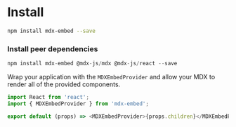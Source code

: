 
<Meta title="Install" />

# Install

```sh
npm install mdx-embed --save
```

### Install peer dependencies

```js
npm install mdx-embed @mdx-js/mdx @mdx-js/react --save
```

Wrap your application with the `MDXEmbedProvider` and allow your MDX to render all of the provided components.

```javascript
import React from 'react';
import { MDXEmbedProvider } from 'mdx-embed';

export default (props) => <MDXEmbedProvider>{props.children}</MDXEmbedProvider>;
```
